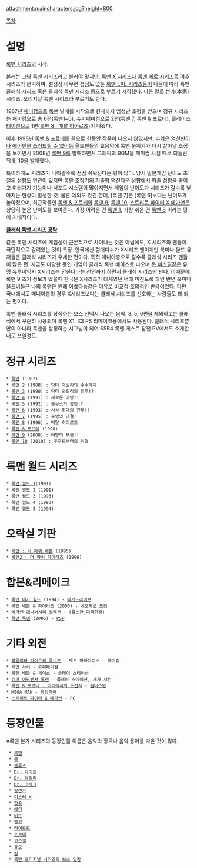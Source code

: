 attachment:maincharacters.jpg?height=800

[[목차]]

= 설명 =
[[록맨 시리즈]]의 시작.

본래는 그냥 록맨 시리즈라고 불러야 맞지만, [[록맨 X 시리즈]]나 [[록맨 제로 시리즈]]등 이후 시리즈가 분기하며, 설정상 아무런 접점도 없는 [[록맨 EXE 시리즈]]등이 나옴에 따라 록맨 클래식 시리즈 혹은 클래식 록맨 시리즈 등으로 부르기 시작했다. 다른 말로 본가(本家) 시리즈, 오리지날 록맨 시리즈라 부르기도 한다.

1987년 [[패미컴]]으로 [[록맨(게임)|록맨]] 발매를 시작으로 현재까지 엄청난 호평을 받으며 정규 시리즈는 패미컴으로 총 6편(록맨1~6), [[슈퍼패미컴]]으로 2편([[록맨 7]], [[록맨 & 포르테]]), [[플레이스테이션]]으로 1편([[록맨 8 : 메탈 히어로즈]])이 나왔다. 

이후 1998년 [[록맨 & 포르테]]를 끝으로 한동안 작품이 나오지 않았지만, [[추억은 억천만]]이나 [[에어맨을 쓰러뜨릴 수 없어]]등 올드팬들의 호응덕에 록맨 분위기가 다시 살아날 조짐을 보이면서 2008년 [[록맨 9]]를 발매하면서 그래픽과 BGM을 패미컴 시절 때로 되돌린 뒤 9, 10을 발매했다.

특이하게도 시리즈가 나아갈수록 점점 쉬워진다는 평이 많다. 당시 일본게임 난이도 조절의 성향도 연관이 있지만 록맨 초창기의 퍼즐형 액션다운 성향에서 퍼즐 성향을 줄이고 여러가지 기능이나 서포트 시스템이 많아지면서 게임의 난이도가 시리즈가 갈수록 낮아지는 현상이 발생한 것. 물론 예외도 있긴 한데, [록맨 7]은 [록맨 6]보다는 난이도가 높아졌으며, 최근작들인 [[록맨 & 포르테]]와 [[록맨 9]], [[록맨 10]], [[스트리트 파이터 X 메가맨]]은 상당히 높은 난이도를 보여준다. 가장 어려운 건 [[록맨 1]], 가장 쉬운 건 [[록맨 8 : 메탈 히어로즈|록맨 8]] 이라는 평이 지배적이다.

'''[http://netyhobby.egloos.com/3600633 클래식 록맨 시리즈 공략]'''

같은 록맨 시리즈에 게임성이 근본적으로 차이나는 것은 아님에도, X 시리즈와 팬들이 극단적으로 갈려있는 것이 특징. 한국에선 절대다수가 X시리즈 팬이지만 북미나 올드 유저들은 클래식 시리즈가 우세한 편이다. 특히 매니아층으로 갈수록 클래식 시리즈 팬들이 많은 편. 지금도 다양한 동인 게임이 클래식 록맨 베이스로 나오며 [[롬 미스릴]]같은 유명 유투버역시 X시리즈는 안한다라는 선언까지 하면서 클래식 시리즈만 판다. 이때문에 록맨 9 초기 정보가 떴을때 한국은 X시리즈가 대세였던 덕에 미친도록 까인 반면 북미나 올드비들은 나의 록맨은 원래 이랬다능같은 이유로 비교적 호의적인 반응이었다. 다만 국내에서도 매니아층의 경우 X시리즈보다는 클래식 시리즈를 선호하는 사람들도 꽤 되는 편이다.

{{{#!html
<iframe width="440" height="390" src="//www.youtube.com/embed/RKgDZrTAVrM" frameborder="0" allowfullscreen></iframe>
}}}
록맨 클래식 시리즈를 상징하는 보스 선택시 나오는 음악. 3, 5, 6편을 제외하고는 클래식에서 꾸준히 사용되며 록맨 X1, X3 PS 리메이크용에서도 사용된다. 클래식 시리즈뿐만이 아니라 록맨을 상징하는 시그널이 되어 SSB4 록맨 게스트 참전 PV에서도 소개할때도 쓰일정도.

= 정규 시리즈 = 
 * [[록맨(게임)|록맨]] (1987)
 * [[록맨 2]] (1988) : 닥터 와일리의 수수께끼
 * [[록맨 3]] (1990) : 닥터 와일리의 최후!?
 * [[록맨 4]] (1991) : 새로운 야망!!
 * [[록맨 5]] (1992) : 블루스의 함정!?
 * [[록맨 6]] (1993) : 사상 최대의 전투!!
 * [[록맨 7]] (1995) : 숙명의 대결!
 * [[록맨 8 : 메탈 히어로즈|록맨 8]] (1996) : 메탈 히어로즈
 * [[록맨 & 포르테]] (1998)
 * [[록맨 9]] (2008) : 야망의 부활!!
 * [[록맨 10]] (2010) : 우주로부터의 위협

= 록맨 월드 시리즈 = 
 * [[록맨 월드 1]](1991)
 * 록맨 월드 2 (1991)
 * 록맨 월드 3 (1993)
 * 록맨 월드 4 (1993)
 * [[록맨 월드 5]] (1994)

= 오락실 기판 = 
 * [[록맨 : 더 파워 배틀]] (1995)
 * [[록맨2 : 더 파워 파이터즈]] (1996)

= 합본&리메이크 = 
 * [[록맨 메가 월드]] (1994) - [[메가드라이브]]
 * 록맨 배틀 & 파이터즈 (2000) - [[네오지오 포켓]]
 * 메가맨 애니버서리 컬렉션 - (플스판,미국한정)
 * [[록맨 록맨]] (2006) - [[PSP]]

= 기타 외전 = 
 * [[와일리와 라이트의 록보드]] : 댓츠 파라다이스 - 패미컴
 * 록맨 사커 - 슈퍼패미컴
 * 록맨 배틀 & 체이스 - 플레이 스테이션
 * [[슈퍼 어드벤처 록맨]] - 플레이 스테이션, 세가 새턴
 * [[록맨 & 포르테 : 미래에서의 도전자]] - [[원더스완]]
 * MEGA MAN - [[게임기어]]
 * [[스트리트 파이터 X 메가맨]] - PC

= 등장인물 =
※록맨 본가 시리즈의 등장인물 이름은 음악의 장르나 음악 용어를 따온 것이 많다.
  * [[록맨]]
  * [[롤(록맨 클래식 시리즈)|롤]]
  * [[블루스(록맨 클래식 시리즈)|블루스]]
  * [[Dr. 라이트]]
  * [[Dr. 와일리]]
  * [[Dr. 코사크]]
  * [[칼린카(록맨 클래식 시리즈)|칼린카]]
  * [[미스터 X]]
  * [[랏슈]]
  * [[에디]]
  * [[비트]]
  * [[탱고]]
  * [[라이토트]]
  * [[포르테(록맨 클래식 시리즈)|포르테]]
  * [[고스펠]]
  * [[듀오(록맨 클래식 시리즈)|듀오]]
  * [[킹]]
  * [[록맨 오리지널 시리즈의 보스 일람]]

